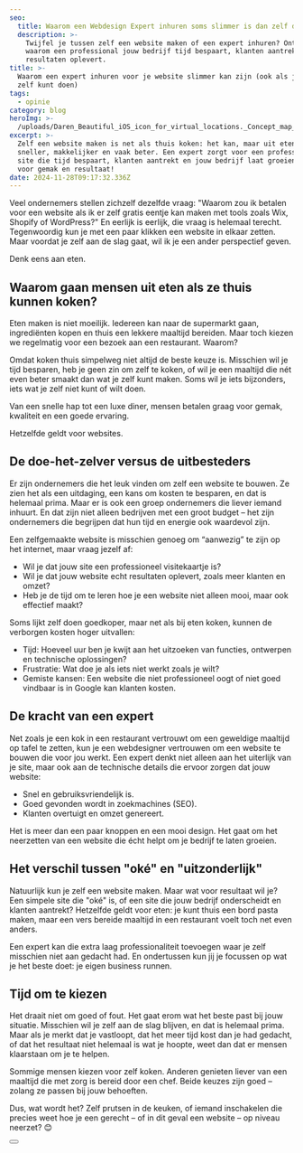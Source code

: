```yaml
---
seo:
  title: Waarom een Webdesign Expert inhuren soms slimmer is dan zelf doen
  description: >-
    Twijfel je tussen zelf een website maken of een expert inhuren? Ontdek
    waarom een professional jouw bedrijf tijd bespaart, klanten aantrekt en meer
    resultaten oplevert.
title: >-
  Waarom een expert inhuren voor je website slimmer kan zijn (ook als je het
  zelf kunt doen)
tags:
  - opinie
category: blog
heroImg: >-
  /uploads/Daren_Beautiful_iOS_icon_for_virtual_locations._Concept_map_pin_d3625ae0-a08a-4d6b-96a1-5dd2572487cd.png
excerpt: >-
  Zelf een website maken is net als thuis koken: het kan, maar uit eten gaan is
  sneller, makkelijker en vaak beter. Een expert zorgt voor een professionele
  site die tijd bespaart, klanten aantrekt en jouw bedrijf laat groeien. Kies
  voor gemak en resultaat!
date: 2024-11-28T09:17:32.336Z
---
```


Veel ondernemers stellen zichzelf dezelfde vraag: "Waarom zou ik betalen voor een website als ik er zelf gratis eentje kan maken met tools zoals Wix, Shopify of WordPress?" En eerlijk is eerlijk, die vraag is helemaal terecht. Tegenwoordig kun je met een paar klikken een website in elkaar zetten. Maar voordat je zelf aan de slag gaat, wil ik je een ander perspectief geven.

Denk eens aan eten.

## Waarom gaan mensen uit eten als ze thuis kunnen koken?

Eten maken is niet moeilijk. Iedereen kan naar de supermarkt gaan, ingrediënten kopen en thuis een lekkere maaltijd bereiden. Maar toch kiezen we regelmatig voor een bezoek aan een restaurant. Waarom?

Omdat koken thuis simpelweg niet altijd de beste keuze is. Misschien wil je tijd besparen, heb je geen zin om zelf te koken, of wil je een maaltijd die nét even beter smaakt dan wat je zelf kunt maken. Soms wil je iets bijzonders, iets wat je zelf niet kunt of wilt doen.

Van een snelle hap tot een luxe diner, mensen betalen graag voor gemak, kwaliteit en een goede ervaring.

Hetzelfde geldt voor websites.

## De doe-het-zelver versus de uitbesteders

Er zijn ondernemers die het leuk vinden om zelf een website te bouwen. Ze zien het als een uitdaging, een kans om kosten te besparen, en dat is helemaal prima. Maar er is ook een groep ondernemers die liever iemand inhuurt. En dat zijn niet alleen bedrijven met een groot budget – het zijn ondernemers die begrijpen dat hun tijd en energie ook waardevol zijn.

Een zelfgemaakte website is misschien genoeg om “aanwezig” te zijn op het internet, maar vraag jezelf af:

* Wil je dat jouw site een professioneel visitekaartje is?
* Wil je dat jouw website echt resultaten oplevert, zoals meer klanten en omzet?
* Heb je de tijd om te leren hoe je een website niet alleen mooi, maar ook effectief maakt?

Soms lijkt zelf doen goedkoper, maar net als bij eten koken, kunnen de verborgen kosten hoger uitvallen:

* Tijd: Hoeveel uur ben je kwijt aan het uitzoeken van functies, ontwerpen en technische oplossingen?
* Frustratie: Wat doe je als iets niet werkt zoals je wilt?
* Gemiste kansen: Een website die niet professioneel oogt of niet goed vindbaar is in Google kan klanten kosten.

## De kracht van een expert

Net zoals je een kok in een restaurant vertrouwt om een geweldige maaltijd op tafel te zetten, kun je een webdesigner vertrouwen om een website te bouwen die voor jou werkt. Een expert denkt niet alleen aan het uiterlijk van je site, maar ook aan de technische details die ervoor zorgen dat jouw website:

* Snel en gebruiksvriendelijk is.
* Goed gevonden wordt in zoekmachines (SEO).
* Klanten overtuigt en omzet genereert.

Het is meer dan een paar knoppen en een mooi design. Het gaat om het neerzetten van een website die écht helpt om je bedrijf te laten groeien.

## Het verschil tussen "oké" en "uitzonderlijk"

Natuurlijk kun je zelf een website maken. Maar wat voor resultaat wil je? Een simpele site die "oké" is, of een site die jouw bedrijf onderscheidt en klanten aantrekt? Hetzelfde geldt voor eten: je kunt thuis een bord pasta maken, maar een vers bereide maaltijd in een restaurant voelt toch net even anders.

Een expert kan die extra laag professionaliteit toevoegen waar je zelf misschien niet aan gedacht had. En ondertussen kun jij je focussen op wat je het beste doet: je eigen business runnen.

## Tijd om te kiezen

Het draait niet om goed of fout. Het gaat erom wat het beste past bij jouw situatie. Misschien wil je zelf aan de slag blijven, en dat is helemaal prima. Maar als je merkt dat je vastloopt, dat het meer tijd kost dan je had gedacht, of dat het resultaat niet helemaal is wat je hoopte, weet dan dat er mensen klaarstaan om je te helpen.

Sommige mensen kiezen voor zelf koken. Anderen genieten liever van een maaltijd die met zorg is bereid door een chef. Beide keuzes zijn goed – zolang ze passen bij jouw behoeften.

Dus, wat wordt het? Zelf prutsen in de keuken, of iemand inschakelen die precies weet hoe je een gerecht – of in dit geval een website – op niveau neerzet? 😊

<Button href="/nl/contact" text="Neem contact op" />
